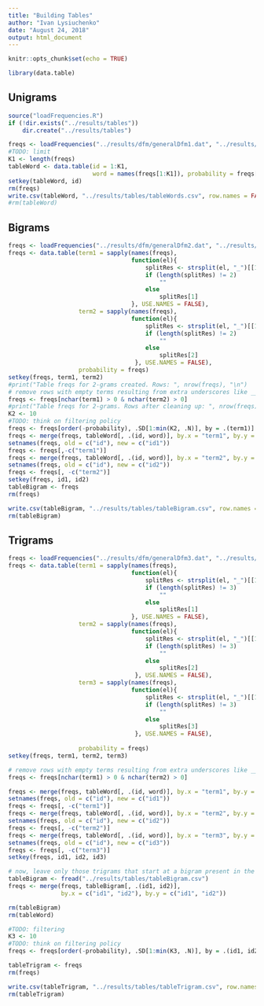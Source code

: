 ```yaml
---
title: "Building Tables"
author: "Ivan Lysiuchenko"
date: "August 24, 2018"
output: html_document
---
```


```r
knitr::opts_chunk$set(echo = TRUE)
```

```r
library(data.table)
```

## Unigrams

```r
source("loadFrequencies.R")
if (!dir.exists("../results/tables"))
    dir.create("../results/tables")

freqs <- loadFrequencies("../results/dfm/generalDfm1.dat", "../results/dfm/freq1.dat")
#TODO: limit
K1 <- length(freqs)
tableWord <- data.table(id = 1:K1, 
                        word = names(freqs[1:K1]), probability = freqs[1:K1])
setkey(tableWord, id)
rm(freqs)
write.csv(tableWord, "../results/tables/tableWords.csv", row.names = FALSE)
#rm(tableWord)
```

## Bigrams

```r
freqs <- loadFrequencies("../results/dfm/generalDfm2.dat", "../results/dfm/freq2.dat")
freqs <- data.table(term1 = sapply(names(freqs), 
                                   function(el){
                                       splitRes <- strsplit(el, "_")[[1]]
                                       if (length(splitRes) != 2)
                                           ""
                                       else
                                           splitRes[1]
                                   }, USE.NAMES = FALSE),
                    term2 = sapply(names(freqs), 
                                   function(el){
                                       splitRes <- strsplit(el, "_")[[1]]
                                       if (length(splitRes) != 2)
                                           ""
                                       else
                                           splitRes[2]
                                    }, USE.NAMES = FALSE),
                    probability = freqs)
setkey(freqs, term1, term2)
#print("Table freqs for 2-grams created. Rows: ", nrow(freqs), "\n")
# remove rows with empty terms resulting from extra underscores like ___cat or dog___
freqs <- freqs[nchar(term1) > 0 & nchar(term2) > 0]
#print("Table freqs for 2-grams. Rows after cleaning up: ", nrow(freqs), "\n")
K2 <- 10
#TODO: think on filtering policy
freqs <- freqs[order(-probability), .SD[1:min(K2, .N)], by = .(term1)]
freqs <- merge(freqs, tableWord[, .(id, word)], by.x = "term1", by.y = "word")
setnames(freqs, old = c("id"), new = c("id1"))
freqs <- freqs[,-c("term1")]
freqs <- merge(freqs, tableWord[, .(id, word)], by.x = "term2", by.y = "word")
setnames(freqs, old = c("id"), new = c("id2"))
freqs <- freqs[, -c("term2")]
setkey(freqs, id1, id2)
tableBigram <- freqs
rm(freqs)

write.csv(tableBigram, "../results/tables/tableBigram.csv", row.names = FALSE)
rm(tableBigram)
```

## Trigrams

```r
freqs <- loadFrequencies("../results/dfm/generalDfm3.dat", "../results/dfm/freq3.dat")
freqs <- data.table(term1 = sapply(names(freqs), 
                                   function(el){
                                       splitRes <- strsplit(el, "_")[[1]]
                                       if (length(splitRes) != 3)
                                           ""
                                       else
                                           splitRes[1]
                                   }, USE.NAMES = FALSE),
                    term2 = sapply(names(freqs), 
                                   function(el){
                                       splitRes <- strsplit(el, "_")[[1]]
                                       if (length(splitRes) != 3)
                                           ""
                                       else
                                           splitRes[2]
                                    }, USE.NAMES = FALSE),
                    term3 = sapply(names(freqs), 
                                   function(el){
                                       splitRes <- strsplit(el, "_")[[1]]
                                       if (length(splitRes) != 3)
                                           ""
                                       else
                                           splitRes[3]
                                    }, USE.NAMES = FALSE),                    
                    
                    probability = freqs)
setkey(freqs, term1, term2, term3)

# remove rows with empty terms resulting from extra underscores like ___cat or dog___
freqs <- freqs[nchar(term1) > 0 & nchar(term2) > 0]

freqs <- merge(freqs, tableWord[, .(id, word)], by.x = "term1", by.y = "word")
setnames(freqs, old = c("id"), new = c("id1"))
freqs <- freqs[, -c("term1")]
freqs <- merge(freqs, tableWord[, .(id, word)], by.x = "term2", by.y = "word")
setnames(freqs, old = c("id"), new = c("id2"))
freqs <- freqs[, -c("term2")]
freqs <- merge(freqs, tableWord[, .(id, word)], by.x = "term3", by.y = "word")
setnames(freqs, old = c("id"), new = c("id3"))
freqs <- freqs[, -c("term3")]
setkey(freqs, id1, id2, id3)

# now, leave only those trigrams that start at a bigram present in the bigram table
tableBigram <- fread("../results/tables/tableBigram.csv")
freqs <- merge(freqs, tableBigram[, .(id1, id2)], 
               by.x = c("id1", "id2"), by.y = c("id1", "id2"))

rm(tableBigram)
rm(tableWord)

#TODO: filtering
K3 <- 10
#TODO: think on filtering policy
freqs <- freqs[order(-probability), .SD[1:min(K3, .N)], by = .(id1, id2)]

tableTrigram <- freqs
rm(freqs)

write.csv(tableTrigram, "../results/tables/tableTrigram.csv", row.names = FALSE)
rm(tableTrigram)
```